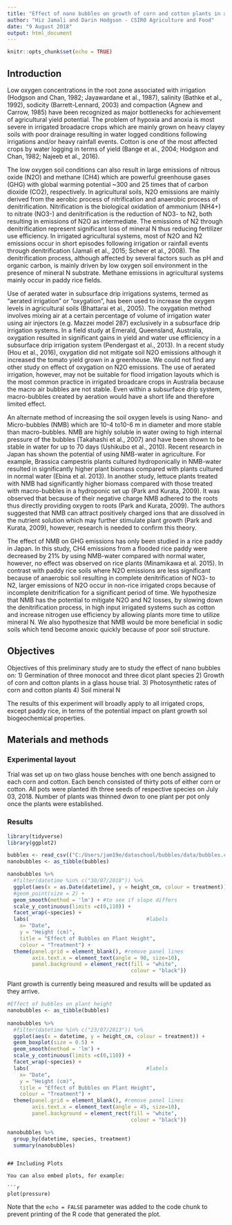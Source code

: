 ```yaml
---
title: "Effect of nano bubbles on growth of corn and cotton plants in a glass house trial"
author: "Hiz Jamali and Darin Hodgson - CSIRO Agriculture and Food"
date: "9 August 2018"
output: html_document
---
```


```r
knitr::opts_chunk$set(echo = TRUE)
```


## Introduction

Low oxygen concentrations in the root zone associated with irrigation (Hodgson and Chan, 1982; Jayawardane et al., 1987), salinity (Bathke et al., 1992), sodicity (Barrett-Lennard, 2003) and compaction (Agnew and Carrow, 1985) have been recognized as major bottlenecks for achievement of agricultural yield potential. The problem of hypoxia and anoxia is most severe in irrigated broadacre crops which are mainly grown on heavy clayey soils with poor drainage resulting in water logged conditions following irrigations and/or heavy rainfall events. Cotton is one of the most affected crops by water logging in terms of yield (Bange et al., 2004; Hodgson and Chan, 1982; Najeeb et al., 2016). 

The low oxygen soil conditions can also result in large emissions of nitrous oxide (N2O) and methane (CH4) which are powerful greenhouse gases (GHG) with global warming potential ~300 and 25 times that of carbon dioxide (CO2), respectively. In agricultural soils, N2O emissions are mainly derived from the aerobic process of nitrification and anaerobic process of denitrification. Nitrification is the biological oxidation of ammonium (NH4+) to nitrate (NO3-) and denitrification is the reduction of NO3- to N2, both resulting in emissions of N2O as intermediate. The emissions of N2 through denitrification represent significant loss of mineral N thus reducing fertilizer use efficiency. In irrigated agricultural systems, most of N2O and N2 emissions occur in short episodes following irrigation or rainfall events through denitrification (Jamali et al., 2015; Scheer et al., 2008). The denitrification process, although affected by several factors such as pH and organic carbon, is mainly driven by low oxygen soil environment in the presence of mineral N substrate. Methane emissions in agricultural systems mainly occur in paddy rice fields.

Use of aerated water in subsurface drip irrigations systems, termed as “aerated irrigation” or “oxygation”, has been used to increase the oxygen levels in agricultural soils (Bhattarai et al., 2005). The oxygation method involves mixing air at a certain percentage of volume of irrigation water using air injectors (e.g. Mazzei model 287) exclusively in a subsurface drip irrigation systems. In a field study at Emerald, Queensland, Australia, oxygation resulted in significant gains in yield and water use efficiency in a subsurface drip irrigation system (Pendergast et al., 2013). In a recent study (Hou et al., 2016), oxygation did not mitigate soil N2O emissions although it increased the tomato yield grown in a greenhouse. We could not find any other study on effect of oxygation on N2O emissions. The use of aerated irrigation, however, may not be suitable for flood irrigation layouts which is the most common practice in irrigated broadcare crops in Australia because the macro air bubbles are not stable. Even within a subsurface drip system, macro-bubbles created by aeration would have a short life and therefore limited effect. 

An alternate method of increasing the soil oxygen levels is using Nano- and Micro-bubbles (NMB) which are 10-4 to10-6 m in diameter and more stable than macro-bubbles. NMB are highly soluble in water owing to high internal pressure of the bubbles (Takahashi et al., 2007) and have been shown to be stable in water for up to 70 days (Ushikubo et al., 2010). Recent research in Japan has shown the potential of using NMB-water in agriculture. For example, Brassica campestris plants cultured hydroponically in NMB-water resulted in significantly higher plant biomass compared with plants cultured in normal water (Ebina et al. 2013). In another study, lettuce plants treated with NMB had significantly higher biomass compared with those treated with macro-bubbles in a hydroponic set up (Park and Kurata, 2009). It was observed that because of their negative charge NMB adhered to the roots thus directly providing oxygen to roots (Park and Kurata, 2009). The authors suggested that NMB can attract positively charged ions that are dissolved in the nutrient solution which may further stimulate plant growth (Park and Kurata, 2009), however, research is needed to confirm this theory. 

The effect of NMB on GHG emissions has only been studied in a rice paddy in Japan. In this study, CH4 emissions from a flooded rice paddy were decreased by 21% by using NMB-water compared with normal water, however, no effect was observed on rice plants (Minamikawa et al. 2015). In contrast with paddy rice soils where N2O emissions are less significant because of anaerobic soil resulting in complete denitrification of NO3- to N2, larger emissions of N2O occur in non-rice irrigated crops because of incomplete denitrification for a significant period of time. We hypothesize that NMB has the potential to mitigate N2O and N2 losses, by slowing down the denitrification process, in high input irrigated systems such as cotton and increase nitrogen use efficiency by allowing plants more time to utilize mineral N. We also hypothesize that NMB would be more beneficial in sodic soils which tend become anoxic quickly because of poor soil structure. 

## Objectives

Objectives of this preliminary study are to study the effect of nano bubbles on: 
1) Germination of three monocot and three dicot plant species
2) Growth of corn and cotton plants in a glass house trial.
3) Photosynthetic rates of corn and cotton plants
4) Soil mineral N 

The results of this experiment will broadly apply to all irrigated crops, except paddy rice, in terms of the potential impact on plant growth sol biogeochemical properties.

## Materials and methods

### Experimental layout

Trial was set up on two glass house benches with one bench assigned to each corn and cotton. Each bench consisted of thirty pots of either corn or cotton. All pots were planted ith three seeds of respective species on July 03, 2018. Number of plants was thinned dwon to one plant per pot only once the plants were established. 


### Results
```r

library(tidyverse)
library(ggplot2)

bubbles <- read_csv(("C:/Users/jam19e/dataschool/bubbles/data/bubbles.csv"))
nanobubbles <- as_tibble(bubbles)

nanobubbles %>% 
  #filter(datetime %in% c("30/07/2018")) %>%
  ggplot(aes(x = as.Date(datetime), y = height_cm, colour = treatment)) + #as.Date convert date from chr to a factor for geom_smooth 
  #geom_point(size = 2) +
  geom_smooth(method = 'lm') + #to see if slope differs
  scale_y_continuous(limits =c(0,110)) +
  facet_wrap(~species) +
  labs(                                      #labels 
    x= "Date",
    y = "Height (cm)",
    title = "Effect of Bubbles on Plant Height",
    colour = "Treatment") +
  theme(panel.grid = element_blank(), #remove panel lines
        axis.text.x = element_text(angle = 90, size=10),
        panel.background = element_rect(fill = "white",
                                        colour = "black"))

```
 
 Plant growth is currently being measured and results will be updated as they arrive.

```r
#Effect of bubbles on plant height
nanobubbles <- as_tibble(bubbles)  
  
nanobubbles %>% 
  #filter(datetime %in% c("23/07/2013")) %>%
  ggplot(aes(x = datetime, y = height_cm, colour = treatment)) +
  geom_boxplot(size = 0.5) +
  geom_smooth(method = 'lm') +
  scale_y_continuous(limits =c(0,110)) +
  facet_wrap(~species) +
  labs(                                      #labels 
    x= "Date",
    y = "Height (cm)",
    title = "Effect of Bubbles on Plant Height",
    colour = "Treatment") +
  theme(panel.grid = element_blank(), #remove panel lines
        axis.text.x = element_text(angle = 45, size=10),
        panel.background = element_rect(fill = "white",
                                        colour = "black"))

nanobubbles %>%
  group_by(datetime, species, treatment)
  summary(nanobubbles)
```


```

## Including Plots

You can also embed plots, for example:

```r
plot(pressure)
```

Note that the `echo = FALSE` parameter was added to the code chunk to prevent printing of the R code that generated the plot.
```r


```
